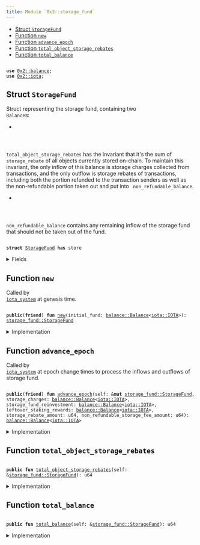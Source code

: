 ```yaml
---
title: Module `0x3::storage_fund`
---
```




-  [Struct `StorageFund`](#0x3_storage_fund_StorageFund)
-  [Function `new`](#0x3_storage_fund_new)
-  [Function `advance_epoch`](#0x3_storage_fund_advance_epoch)
-  [Function `total_object_storage_rebates`](#0x3_storage_fund_total_object_storage_rebates)
-  [Function `total_balance`](#0x3_storage_fund_total_balance)


<pre><code>
<b>use</b> <a href="../iota-framework/balance.md#0x2_balance">0x2::balance</a>;
<b>use</b> <a href="../iota-framework/iota.md#0x2_iota">0x2::iota</a>;
</code></pre>



<Link id="0x3_storage_fund_StorageFund"></Link>

## Struct `StorageFund`

Struct representing the storage fund, containing two <code>
Balance</code>s:
- <code>
total_object_storage_rebates</code> has the invariant that it's the sum of <code>
storage_rebate</code> of
all objects currently stored on-chain. To maintain this invariant, the only inflow of this
balance is storage charges collected from transactions, and the only outflow is storage rebates
of transactions, including both the portion refunded to the transaction senders as well as
the non-refundable portion taken out and put into <code>
non_refundable_balance</code>.
- <code>
non_refundable_balance</code> contains any remaining inflow of the storage fund that should not
be taken out of the fund.


<pre><code>
<b>struct</b> <a href="storage_fund.md#0x3_storage_fund_StorageFund">StorageFund</a> <b>has</b> store
</code></pre>



<details>
<summary>Fields</summary>


<dl>
<dt>
<code>
total_object_storage_rebates: <a href="../iota-framework/balance.md#0x2_balance_Balance">balance::Balance</a>&lt;<a href="../iota-framework/iota.md#0x2_iota_IOTA">iota::IOTA</a>&gt;</code>
</dt>
<dd>

</dd>
<dt>
<code>
non_refundable_balance: <a href="../iota-framework/balance.md#0x2_balance_Balance">balance::Balance</a>&lt;<a href="../iota-framework/iota.md#0x2_iota_IOTA">iota::IOTA</a>&gt;</code>
</dt>
<dd>

</dd>
</dl>


</details>

<Link id="0x3_storage_fund_new"></Link>

## Function `new`

Called by <code>
<a href="iota_system.md#0x3_iota_system">iota_system</a></code> at genesis time.


<pre><code>
<b>public</b>(<b>friend</b>) <b>fun</b> <a href="storage_fund.md#0x3_storage_fund_new">new</a>(initial_fund: <a href="../iota-framework/balance.md#0x2_balance_Balance">balance::Balance</a>&lt;<a href="../iota-framework/iota.md#0x2_iota_IOTA">iota::IOTA</a>&gt;): <a href="storage_fund.md#0x3_storage_fund_StorageFund">storage_fund::StorageFund</a>
</code></pre>



<details>
<summary>Implementation</summary>


<pre><code>
<b>public</b>(package) <b>fun</b> <a href="storage_fund.md#0x3_storage_fund_new">new</a>(initial_fund: Balance&lt;IOTA&gt;) : <a href="storage_fund.md#0x3_storage_fund_StorageFund">StorageFund</a> \{
    <a href="storage_fund.md#0x3_storage_fund_StorageFund">StorageFund</a> \{
        // At the beginning there's no <a href="../iota-framework/object.md#0x2_object">object</a> in the storage yet
        total_object_storage_rebates: <a href="../iota-framework/balance.md#0x2_balance_zero">balance::zero</a>(),
        non_refundable_balance: initial_fund,
    }
}
</code></pre>



</details>

<Link id="0x3_storage_fund_advance_epoch"></Link>

## Function `advance_epoch`

Called by <code>
<a href="iota_system.md#0x3_iota_system">iota_system</a></code> at epoch change times to process the inflows and outflows of storage fund.


<pre><code>
<b>public</b>(<b>friend</b>) <b>fun</b> <a href="storage_fund.md#0x3_storage_fund_advance_epoch">advance_epoch</a>(self: &<b>mut</b> <a href="storage_fund.md#0x3_storage_fund_StorageFund">storage_fund::StorageFund</a>, storage_charges: <a href="../iota-framework/balance.md#0x2_balance_Balance">balance::Balance</a>&lt;<a href="../iota-framework/iota.md#0x2_iota_IOTA">iota::IOTA</a>&gt;, storage_fund_reinvestment: <a href="../iota-framework/balance.md#0x2_balance_Balance">balance::Balance</a>&lt;<a href="../iota-framework/iota.md#0x2_iota_IOTA">iota::IOTA</a>&gt;, leftover_staking_rewards: <a href="../iota-framework/balance.md#0x2_balance_Balance">balance::Balance</a>&lt;<a href="../iota-framework/iota.md#0x2_iota_IOTA">iota::IOTA</a>&gt;, storage_rebate_amount: u64, non_refundable_storage_fee_amount: u64): <a href="../iota-framework/balance.md#0x2_balance_Balance">balance::Balance</a>&lt;<a href="../iota-framework/iota.md#0x2_iota_IOTA">iota::IOTA</a>&gt;
</code></pre>



<details>
<summary>Implementation</summary>


<pre><code>
<b>public</b>(package) <b>fun</b> <a href="storage_fund.md#0x3_storage_fund_advance_epoch">advance_epoch</a>(
    self: &<b>mut</b> <a href="storage_fund.md#0x3_storage_fund_StorageFund">StorageFund</a>,
    storage_charges: Balance&lt;IOTA&gt;,
    storage_fund_reinvestment: Balance&lt;IOTA&gt;,
    leftover_staking_rewards: Balance&lt;IOTA&gt;,
    storage_rebate_amount: u64,
    non_refundable_storage_fee_amount: u64,
) : Balance&lt;IOTA&gt; \{
    // Both the reinvestment and leftover rewards are not <b>to</b> be refunded so they go <b>to</b> the non-refundable <a href="../iota-framework/balance.md#0x2_balance">balance</a>.
    self.non_refundable_balance.join(storage_fund_reinvestment);
    self.non_refundable_balance.join(leftover_staking_rewards);

    // The storage charges for the epoch come from the storage rebate of the new objects created
    // and the new storage rebates of the objects modified during the epoch so we put the charges
    // into `total_object_storage_rebates`.
    self.total_object_storage_rebates.join(storage_charges);

    // Split out the non-refundable portion of the storage rebate and put it into the non-refundable <a href="../iota-framework/balance.md#0x2_balance">balance</a>.
    <b>let</b> non_refundable_storage_fee = self.total_object_storage_rebates.split(non_refundable_storage_fee_amount);
    self.non_refundable_balance.join(non_refundable_storage_fee);

    // `storage_rebates` <b>include</b> the already refunded rebates of deleted objects and <b>old</b> rebates of modified objects and
    // should be taken out of the `total_object_storage_rebates`.
    <b>let</b> storage_rebate = self.total_object_storage_rebates.split(storage_rebate_amount);

    // The storage rebate <b>has</b> already been returned <b>to</b> individual transaction senders' gas coins
    // so we <b>return</b> the <a href="../iota-framework/balance.md#0x2_balance">balance</a> <b>to</b> be burnt at the very end of epoch change.
    storage_rebate
}
</code></pre>



</details>

<Link id="0x3_storage_fund_total_object_storage_rebates"></Link>

## Function `total_object_storage_rebates`



<pre><code>
<b>public</b> <b>fun</b> <a href="storage_fund.md#0x3_storage_fund_total_object_storage_rebates">total_object_storage_rebates</a>(self: &<a href="storage_fund.md#0x3_storage_fund_StorageFund">storage_fund::StorageFund</a>): u64
</code></pre>



<details>
<summary>Implementation</summary>


<pre><code>
<b>public</b> <b>fun</b> <a href="storage_fund.md#0x3_storage_fund_total_object_storage_rebates">total_object_storage_rebates</a>(self: &<a href="storage_fund.md#0x3_storage_fund_StorageFund">StorageFund</a>): u64 \{
    self.total_object_storage_rebates.value()
}
</code></pre>



</details>

<Link id="0x3_storage_fund_total_balance"></Link>

## Function `total_balance`



<pre><code>
<b>public</b> <b>fun</b> <a href="storage_fund.md#0x3_storage_fund_total_balance">total_balance</a>(self: &<a href="storage_fund.md#0x3_storage_fund_StorageFund">storage_fund::StorageFund</a>): u64
</code></pre>



<details>
<summary>Implementation</summary>


<pre><code>
<b>public</b> <b>fun</b> <a href="storage_fund.md#0x3_storage_fund_total_balance">total_balance</a>(self: &<a href="storage_fund.md#0x3_storage_fund_StorageFund">StorageFund</a>): u64 \{
    self.total_object_storage_rebates.value() + self.non_refundable_balance.value()
}
</code></pre>



</details>
